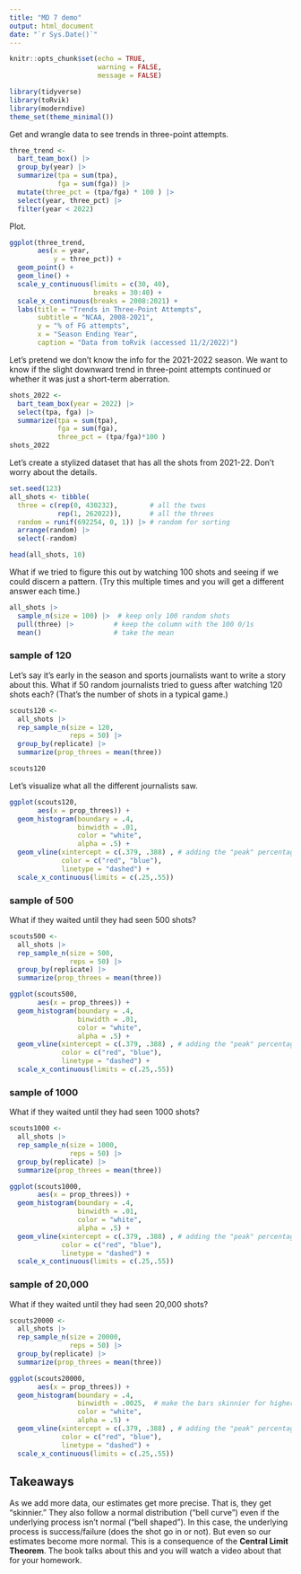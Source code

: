 ```yaml
---
title: "MD 7 demo"
output: html_document
date: "`r Sys.Date()`"
---
```


```r
knitr::opts_chunk$set(echo = TRUE,
                      warning = FALSE,
                      message = FALSE)
```

```r
library(tidyverse)
library(toRvik)
library(moderndive)
theme_set(theme_minimal())
```

Get and wrangle data to see trends in three-point attempts.

```r
three_trend <- 
  bart_team_box() |> 
  group_by(year) |> 
  summarize(tpa = sum(tpa),
            fga = sum(fga)) |> 
  mutate(three_pct = (tpa/fga) * 100 ) |> 
  select(year, three_pct) |> 
  filter(year < 2022)
```

Plot.

```r
ggplot(three_trend,
       aes(x = year,
           y = three_pct)) +
  geom_point() +
  geom_line() +
  scale_y_continuous(limits = c(30, 40),
                     breaks = 30:40) +
  scale_x_continuous(breaks = 2008:2021) +
  labs(title = "Trends in Three-Point Attempts",
       subtitle = "NCAA, 2008-2021",
       y = "% of FG attempts",
       x = "Season Ending Year",
       caption = "Data from toRvik (accessed 11/2/2022)")
```

Let's pretend we don't know the info for the 2021-2022 season. We want to know if the slight downward trend in three-point attempts continued or whether it was just a short-term aberration.

```r
shots_2022 <- 
  bart_team_box(year = 2022) |> 
  select(tpa, fga) |> 
  summarize(tpa = sum(tpa),
            fga = sum(fga),
            three_pct = (tpa/fga)*100 )
shots_2022
```

Let's create a stylized dataset that has all the shots from 2021-22. Don't worry about the details.

```r
set.seed(123)
all_shots <- tibble(
  three = c(rep(0, 430232),        # all the twos
            rep(1, 262022)),       # all the threes  
  random = runif(692254, 0, 1)) |> # random for sorting
  arrange(random) |> 
  select(-random)

head(all_shots, 10)
```

What if we tried to figure this out by watching 100 shots and seeing if we could discern a pattern. (Try this multiple times and you will get a different answer each time.)

```r
all_shots |> 
  sample_n(size = 100) |>  # keep only 100 random shots
  pull(three) |>          # keep the column with the 100 0/1s
  mean()                  # take the mean
```

### sample of 120

Let's say it's early in the season and sports journalists want to write a story about this. What if 50 random journalists tried to guess after watching 120 shots each? (That's the number of shots in a typical game.)

```r
scouts120 <- 
  all_shots |> 
  rep_sample_n(size = 120,
               reps = 50) |> 
  group_by(replicate) |> 
  summarize(prop_threes = mean(three))

scouts120
```

Let's visualize what all the different journalists saw.

```r
ggplot(scouts120,
       aes(x = prop_threes)) +
  geom_histogram(boundary = .4,
                 binwidth = .01,
                 color = "white",
                 alpha = .5) +
  geom_vline(xintercept = c(.379, .388) , # adding the "peak" percentage line
             color = c("red", "blue"),
             linetype = "dashed") +
  scale_x_continuous(limits = c(.25,.55))
```

### sample of 500

What if they waited until they had seen 500 shots?

```r
scouts500 <- 
  all_shots |> 
  rep_sample_n(size = 500,
               reps = 50) |> 
  group_by(replicate) |> 
  summarize(prop_threes = mean(three))

ggplot(scouts500,
       aes(x = prop_threes)) +
  geom_histogram(boundary = .4,
                 binwidth = .01,
                 color = "white",
                 alpha = .5) +
  geom_vline(xintercept = c(.379, .388) , # adding the "peak" percentage line
             color = c("red", "blue"),
             linetype = "dashed") +
  scale_x_continuous(limits = c(.25,.55))
```

### sample of 1000

What if they waited until they had seen 1000 shots?

```r
scouts1000 <- 
  all_shots |> 
  rep_sample_n(size = 1000,
               reps = 50) |> 
  group_by(replicate) |> 
  summarize(prop_threes = mean(three))

ggplot(scouts1000,
       aes(x = prop_threes)) +
  geom_histogram(boundary = .4,
                 binwidth = .01,
                 color = "white",
                 alpha = .5) +
  geom_vline(xintercept = c(.379, .388) , # adding the "peak" percentage line
             color = c("red", "blue"),
             linetype = "dashed") +
  scale_x_continuous(limits = c(.25,.55))
```


### sample of 20,000

What if they waited until they had seen 20,000 shots?

```r
scouts20000 <- 
  all_shots |> 
  rep_sample_n(size = 20000,
               reps = 50) |> 
  group_by(replicate) |> 
  summarize(prop_threes = mean(three))

ggplot(scouts20000,
       aes(x = prop_threes)) +
  geom_histogram(boundary = .4,
                 binwidth = .0025,  # make the bars skinnier for higher resolution
                 color = "white",
                 alpha = .5) +
  geom_vline(xintercept = c(.379, .388) , # adding the "peak" percentage line
             color = c("red", "blue"),
             linetype = "dashed") +
  scale_x_continuous(limits = c(.25,.55))
```

## Takeaways

As we add more data, our estimates get more precise. That is, they get "skinnier." They also follow a normal distribution ("bell curve") even if the underlying process isn't normal ("bell shaped"). In this case, the underlying process is success/failure (does the shot go in or not). But even so our estimates become more normal. This is a consequence of the **Central Limit Theorem**. The book talks about this and you will watch a video about that for your homework.